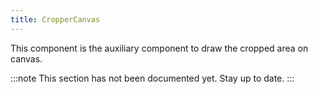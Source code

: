 ```yaml
---
title: CropperCanvas
---
```


This component is the auxiliary component to draw the cropped area on canvas.

:::note
This section has not been documented yet. Stay up to date.
:::
